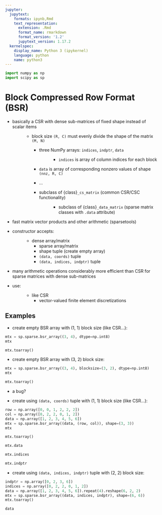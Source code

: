 ```yaml
---
jupyter:
  jupytext:
    formats: ipynb,Rmd
    text_representation:
      extension: .Rmd
      format_name: rmarkdown
      format_version: '1.2'
      jupytext_version: 1.17.2
  kernelspec:
    display_name: Python 3 (ipykernel)
    language: python
    name: python3
---
```


```python
import numpy as np
import scipy as sp
```
# Block Compressed Row Format (BSR)

- basically a CSR with dense sub-matrices of fixed shape instead of scalar items
  : - block size `(R, C)` must evenly divide the shape of the matrix `(M, N)`
    - three NumPy arrays: `indices`, `indptr`, `data`
      : - `indices` is array of column indices for each block

        - `data` is array of corresponding nonzero values of shape `(nnz, R, C)`

        - ...
    - subclass of {class}`_cs_matrix` (common CSR/CSC functionality)
      : - subclass of {class}`_data_matrix` (sparse matrix classes with
          `.data` attribute)
- fast matrix vector products and other arithmetic (sparsetools)
- constructor accepts:
  : - dense array/matrix
    - sparse array/matrix
    - shape tuple (create empty array)
    - `(data, coords)` tuple
    - `(data, indices, indptr)` tuple
- many arithmetic operations considerably more efficient than CSR for
  sparse matrices with dense sub-matrices
- use:
  : - like CSR
    - vector-valued finite element discretizations

## Examples

- create empty BSR array with (1, 1) block size (like CSR...):

```python
mtx = sp.sparse.bsr_array((3, 4), dtype=np.int8)
mtx
```

```python
mtx.toarray()
```

- create empty BSR array with (3, 2) block size:

```python
mtx = sp.sparse.bsr_array((3, 4), blocksize=(3, 2), dtype=np.int8)
mtx
```

```python
mtx.toarray()
```

  - a bug?

- create using `(data, coords)` tuple with (1, 1) block size (like CSR...):

```python
row = np.array([0, 0, 1, 2, 2, 2])
col = np.array([0, 2, 2, 0, 1, 2])
data = np.array([1, 2, 3, 4, 5, 6])
mtx = sp.sparse.bsr_array((data, (row, col)), shape=(3, 3))
mtx
```

```python
mtx.toarray()
```

```python
mtx.data
```

```python
mtx.indices
```

```python
mtx.indptr
```

- create using `(data, indices, indptr)` tuple with (2, 2) block size:

```python
indptr = np.array([0, 2, 3, 6])
indices = np.array([0, 2, 2, 0, 1, 2])
data = np.array([1, 2, 3, 4, 5, 6]).repeat(4).reshape(6, 2, 2)
mtx = sp.sparse.bsr_array((data, indices, indptr), shape=(6, 6))
mtx.toarray()
```

```python
data
```
